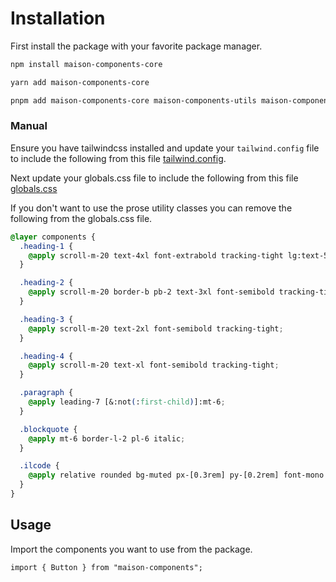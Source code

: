 
<Meta title="Information/Installation" />

# Installation

First install the package with your favorite package manager.

```sh
npm install maison-components-core
```

```sh
yarn add maison-components-core
```

```sh
pnpm add maison-components-core maison-components-utils maison-components-form
```

### Manual

Ensure you have tailwindcss installed and update your `tailwind.config` file to include the following from this file [tailwind.config](https://github.com/bendigiorgio/maison-components/blob/main/tailwind.config).

Next update your globals.css file to include the following from this file [globals.css](https://github.com/bendigiorgio/maison-components/blob/main/src/globals.css)

If you don't want to use the prose utility classes you can remove the following from the globals.css file.

```css
@layer components {
  .heading-1 {
    @apply scroll-m-20 text-4xl font-extrabold tracking-tight lg:text-5xl;
  }

  .heading-2 {
    @apply scroll-m-20 border-b pb-2 text-3xl font-semibold tracking-tight transition-colors first:mt-0;
  }

  .heading-3 {
    @apply scroll-m-20 text-2xl font-semibold tracking-tight;
  }

  .heading-4 {
    @apply scroll-m-20 text-xl font-semibold tracking-tight;
  }

  .paragraph {
    @apply leading-7 [&:not(:first-child)]:mt-6;
  }

  .blockquote {
    @apply mt-6 border-l-2 pl-6 italic;
  }

  .ilcode {
    @apply relative rounded bg-muted px-[0.3rem] py-[0.2rem] font-mono text-sm font-semibold;
  }
}
```

## Usage

Import the components you want to use from the package.

```tsx
import { Button } from "maison-components";
```
